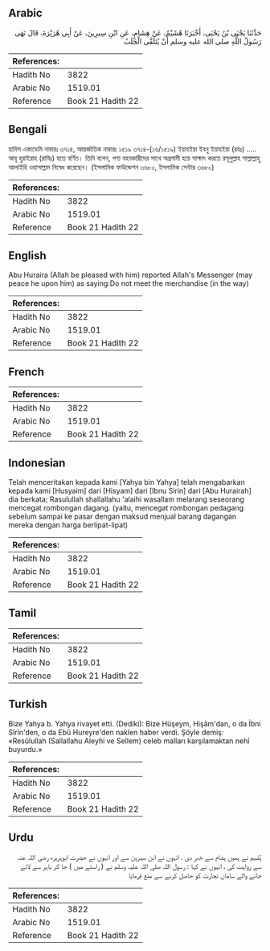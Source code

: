 ## Arabic


<div dir="rtl" lang="ar" style={{fontSize:'larger',backgroundColor:'#f8f9fa',padding:20}}>
حَدَّثَنَا يَحْيَى بْنُ يَحْيَى، أَخْبَرَنَا هُشَيْمٌ، عَنْ هِشَامٍ، عَنِ ابْنِ سِيرِينَ، عَنْ أَبِي هُرَيْرَةَ، قَالَ نَهَى رَسُولُ اللَّهِ صلى الله عليه وسلم أَنْ يُتَلَقَّى الْجَلَبُ ‏
</div>
<div style={{backgroundColor:'#f8f9fa',padding:20, marginBottom: 10}}><table> <thead> <tr> <th>References:</th> <th></th> </tr> </thead> <tbody><tr><td>Hadith No</td><td>3822</td></tr><tr><td>Arabic No</td><td>1519.01</td></tr><tr><td>Reference</td><td>Book 21 Hadith 22</td></tr></tbody></table></div>

## Bengali


<div dir="ltr" lang="bn" style={{fontSize:'larger',backgroundColor:'#f8f9fa',padding:20}}>
হাদিস একাডেমি নাম্বারঃ ৩৭১৪, আন্তর্জাতিক নাম্বারঃ ১৫১৯ ৩৭১৪-(১৬/১৫১৯) ইয়াহইয়া ইবনু ইয়াহইয়া (রহঃ) ..... আবূ হুরাইরাহ (রাযিঃ) হতে বর্ণিত। তিনি বলেন, পণ্য বহনকারীদের সাথে অগ্রগামী হয়ে সাক্ষাৎ করতে রসূলুল্লাহ সাল্লাল্লাহু আলাইহি ওয়াসাল্লাম নিষেধ করেছেন। (ইসলামিক ফাউন্ডেশন ৩৬৮০, ইসলামিক সেন্টার ৩৬৮০)
</div>
<div style={{backgroundColor:'#f8f9fa',padding:20, marginBottom: 10}}><table> <thead> <tr> <th>References:</th> <th></th> </tr> </thead> <tbody><tr><td>Hadith No</td><td>3822</td></tr><tr><td>Arabic No</td><td>1519.01</td></tr><tr><td>Reference</td><td>Book 21 Hadith 22</td></tr></tbody></table></div>

## English


<div dir="ltr" lang="en" style={{fontSize:'larger',backgroundColor:'#f8f9fa',padding:20}}>
Abu Huraira (Allah be pleased with him) reported Allah's Messenger (may peace he upon him) as saying:Do not meet the merchandise (in the way)
</div>
<div style={{backgroundColor:'#f8f9fa',padding:20, marginBottom: 10}}><table> <thead> <tr> <th>References:</th> <th></th> </tr> </thead> <tbody><tr><td>Hadith No</td><td>3822</td></tr><tr><td>Arabic No</td><td>1519.01</td></tr><tr><td>Reference</td><td>Book 21 Hadith 22</td></tr></tbody></table></div>

## French


<div dir="ltr" lang="fr" style={{fontSize:'larger',backgroundColor:'#f8f9fa',padding:20}}>

</div>
<div style={{backgroundColor:'#f8f9fa',padding:20, marginBottom: 10}}><table> <thead> <tr> <th>References:</th> <th></th> </tr> </thead> <tbody><tr><td>Hadith No</td><td>3822</td></tr><tr><td>Arabic No</td><td>1519.01</td></tr><tr><td>Reference</td><td>Book 21 Hadith 22</td></tr></tbody></table></div>

## Indonesian


<div dir="ltr" lang="id" style={{fontSize:'larger',backgroundColor:'#f8f9fa',padding:20}}>
Telah menceritakan kepada kami [Yahya bin Yahya] telah mengabarkan kepada kami [Husyaim] dari [Hisyam] dari [Ibnu Sirin] dari [Abu Hurairah] dia berkata; Rasulullah shallallahu 'alaihi wasallam melarang seseorang mencegat rombongan dagang. (yaitu, mencegat rombongan pedagang sebelum sampai ke pasar dengan maksud menjual barang dagangan mereka dengan harga berlipat-lipat)
</div>
<div style={{backgroundColor:'#f8f9fa',padding:20, marginBottom: 10}}><table> <thead> <tr> <th>References:</th> <th></th> </tr> </thead> <tbody><tr><td>Hadith No</td><td>3822</td></tr><tr><td>Arabic No</td><td>1519.01</td></tr><tr><td>Reference</td><td>Book 21 Hadith 22</td></tr></tbody></table></div>

## Tamil


<div dir="ltr" lang="ta" style={{fontSize:'larger',backgroundColor:'#f8f9fa',padding:20}}>

</div>
<div style={{backgroundColor:'#f8f9fa',padding:20, marginBottom: 10}}><table> <thead> <tr> <th>References:</th> <th></th> </tr> </thead> <tbody><tr><td>Hadith No</td><td>3822</td></tr><tr><td>Arabic No</td><td>1519.01</td></tr><tr><td>Reference</td><td>Book 21 Hadith 22</td></tr></tbody></table></div>

## Turkish


<div dir="ltr" lang="tr" style={{fontSize:'larger',backgroundColor:'#f8f9fa',padding:20}}>
Bize Yahya b. Yahya rivayet etti. (Dediki): Bize Hüşeym, Hişâm'dan, o da İbni Sîrîn'den, o da Ebû Hureyre'den naklen haber verdi. Şöyle demiş: «Resûlullah (Sallallahu Aleyhi ve Sellem) celeb malları karşılamaktan nehî buyurdu.»
</div>
<div style={{backgroundColor:'#f8f9fa',padding:20, marginBottom: 10}}><table> <thead> <tr> <th>References:</th> <th></th> </tr> </thead> <tbody><tr><td>Hadith No</td><td>3822</td></tr><tr><td>Arabic No</td><td>1519.01</td></tr><tr><td>Reference</td><td>Book 21 Hadith 22</td></tr></tbody></table></div>

## Urdu


<div dir="rtl" lang="ur" style={{fontSize:'larger',backgroundColor:'#f8f9fa',padding:20}}>
ہُشَیم نے ہمیں ہشام سے خبر دی ، انہوں نے ابن سیرین سے اور انہوں نے حضرت ابوہریرہ رضی اللہ عنہ سے روایت کی ، انہوں نے کہا : رسول اللہ صلی اللہ علیہ وسلم نے ( راستے میں ) جا کر باہر سے لائے جانے والے سامان تجارت کو حاصل کرنے سے منع فرمایا
</div>
<div style={{backgroundColor:'#f8f9fa',padding:20, marginBottom: 10}}><table> <thead> <tr> <th>References:</th> <th></th> </tr> </thead> <tbody><tr><td>Hadith No</td><td>3822</td></tr><tr><td>Arabic No</td><td>1519.01</td></tr><tr><td>Reference</td><td>Book 21 Hadith 22</td></tr></tbody></table></div>